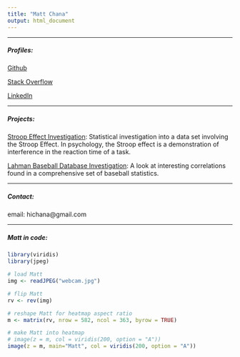 ```yaml
---
title: "Matt Chana"
output: html_document
---
```


***
##### Profiles:

[Github](https://github.com/rancherobeans)

[Stack Overflow](http://stackoverflow.com/users/5179129/rancherobeans?tab=profile)

[LinkedIn](https://www.linkedin.com/in/matthewchana)

***
##### Projects:

[Stroop Effect Investigation](https://github.com/rancherobeans/udacity/blob/master/P1/P1-Stroop-Effect-Investigation.ipynb): Statistical investigation into a data set involving the Stroop Effect. In psychology, the Stroop effect is a demonstration of interference in the reaction time of a task.

[Lahman Baseball Database Investigation](https://github.com/rancherobeans/udacity/blob/master/P2/project/P2-Lahman-Baseball-Database-Investigation.ipynb): A look at interesting correlations found in a comprehensive set of baseball statistics.

***  
##### Contact:

email: hichana@gmail.com

***

##### Matt in code:

```r
library(viridis)
library(jpeg)
```

```r
# load Matt
img <- readJPEG("webcam.jpg")

# flip Matt
rv <- rev(img)

# reshape Matt for heatmap aspect ratio
m <- matrix(rv, nrow = 582, ncol = 363, byrow = TRUE)

# make Matt into heatmap
# image(z = m, col = viridis(200, option = "A"))
image(z = m, main="Matt", col = viridis(200, option = "A"))
```